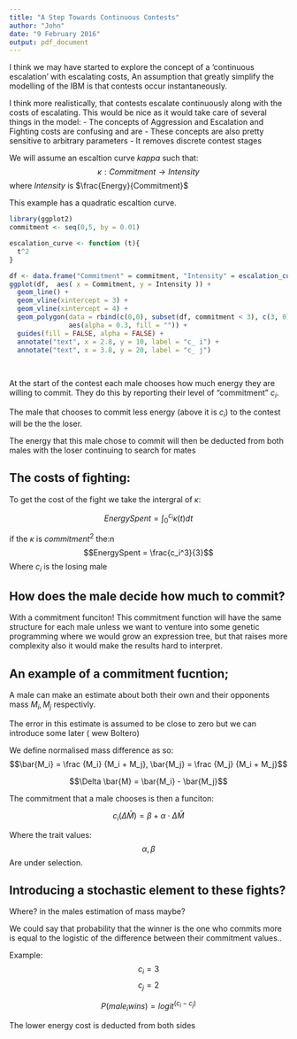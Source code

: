 ```yaml
---
title: "A Step Towards Continuous Contests"
author: "John"
date: "9 February 2016"
output: pdf_document
---
```


I think we may have started to explore the concept of a 'continuous escalation' with escalating costs,
An assumption that greatly simplify the modelling of the IBM is that contests occur instantaneously.

I think more realistically, that contests escalate continuously along with the costs of escalating.
This would be nice as it would take care of several things in the model:
 - The concepts of Aggression and Escalation and Fighting costs are confusing and are 
 - These concepts are also pretty sensitive to arbitrary parameters
 - It removes discrete contest stages

We will assume an escaltion curve $kappa$ such that:
$$\kappa : Commitment \rightarrow Intensity$$
where $Intensity$ is $\frac{Energy}{Commitment}$

This example has a quadratic escaltion curve.

```r
library(ggplot2)
commitment <- seq(0,5, by = 0.01)

escalation_curve <- function (t){
  t^2
}

df <- data.frame("Commitment" = commitment, "Intensity" = escalation_curve(commitment))
ggplot(df,  aes( x = Commitment, y = Intensity )) +
  geom_line() +
  geom_vline(xintercept = 3) + 
  geom_vline(xintercept = 4) +
  geom_polygon(data = rbind(c(0,0), subset(df, commitment < 3), c(3, 0)), 
               aes(alpha = 0.3, fill = "")) + 
  guides(fill = FALSE, alpha = FALSE) + 
  annotate("text", x = 2.8, y = 10, label = "c_ i") +
  annotate("text", x = 3.8, y = 20, label = "c_ j")
  
  
```


At the start of the contest each male chooses how much  energy they are willing to commit.
They do this by reporting their level of "commitment" $c_i$.

The male that chooses to commit less energy (above it is $c_i$) to the contest will be the the loser.

The energy that this male chose to commit will then be deducted from both males with the loser continuing to search for mates


The costs of fighting:
------

To get the cost of the fight we take the intergral of $\kappa$:

$$Energy Spent = \int_0^{c_i}{\kappa(t)}dt$$

if the $\kappa$ is $commitment^2$ the:n
$$EnergySpent = \frac{c_i^3}{3}$$
Where $c_i$ is the losing male


How does the male decide how much to commit? 
-------

With a commitment funciton!
This commitment function will have the same structure for each male unless we want to venture into some genetic programming where we would grow an expression tree, but that raises more complexity also it would make the results hard to interpret.

An example of a commitment fucntion;
-------

A male can make an estimate about both their own and their opponents mass $M_i, M_j$ respectivly.

The error in this estimate is assumed to be close to zero but we can introduce some later ( wew Boltero)

We define normalised mass difference as so:
$$\bar{M_i} = \frac {M_i} {M_i + M_j}, \bar{M_j} = \frac {M_j} {M_i + M_j}$$

$$\Delta \bar{M} = \bar{M_i} - \bar{M_j}$$

The commitment that a male chooses is then a funciton:

$$c_i(\Delta \bar{M}) = \beta + \alpha \cdot \Delta \bar{M} $$

Where the trait values:
$$\alpha , \beta$$
Are under selection.


Introducing a stochastic element to these fights?
------

Where? in the males estimation of mass maybe?

We could say that probability that the winner is the one who commits more is equal to the logistic of the difference between their commitment values..

Example:
$$ c_i = 3 $$
$$ c_j = 2 $$

$$P(male_i wins) = logit^(c_i - c_j)$$ 

The lower energy cost is deducted from both sides

